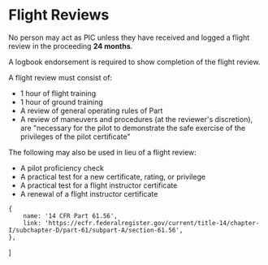 

# Flight Reviews

No person may act as PIC unless they have received and logged a flight review in
the proceeding **24 months**.

A logbook endorsement is required to show completion of the flight review.

A flight review must consist of:

-   1 hour of flight training
-   1 hour of ground training
-   A review of general operating rules of Part <Reg part="91" />
-   A review of maneuvers and procedures (at the reviewer's discretion), are
    "necessary for the pilot to demonstrate the safe exercise of the privileges
    of the pilot certificate"

The following may also be used in lieu of a flight review:

-   A pilot proficiency check
-   A practical test for a new certificate, rating, or privilege
-   A practical test for a flight instructor certificate
-   A renewal of a flight instructor certificate

<Reg part="61.56" />

    {
        name: '14 CFR Part 61.56',
        link: 'https://ecfr.federalregister.gov/current/title-14/chapter-I/subchapter-D/part-61/subpart-A/section-61.56',
    },
]
